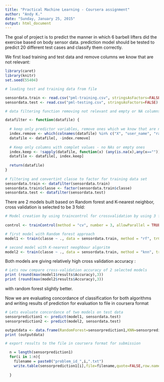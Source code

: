 ```yaml
---
title: "Practical Machine Learning - Coursera assignment"
author: "Andy K."
date: "Sunday, January 25, 2015"
output: html_document
---
```


The goal of  project is to predict the manner in which 6 barbell lifters  did the exercise based on body sensor data. prediction model should be tested to predict 20 different test cases and classify them correctly. 

We first load training and test data and remove columns we know that are not relevant:

```r
library(caret)
library(knitr)
set.seed(55404)

# loading test and training data from file

sensordata.train <- read.csv("pml-training.csv", stringsAsFactors=FALSE)
sensordata.test <- read.csv("pml-testing.csv", stringsAsFactors=FALSE)

# data filtering function removing not relevant and empty or NA columns

datafilter <- function(datafile) {
  
  # keep only predictor variables, remove ones which we know that are not relevant 
  index.remove <- which(colnames(datafile) %in% c("X", "user_name", "raw_timestamp_part_1", "raw_timestamp_part_2", "cvtd_timestamp", "new_window", "num_window"))
  datafile <- datafile[, -index.remove]
  
  # Keep only columns with complet values - no NAs or empty ones
  index.keep <- !sapply(datafile, function(x) (any(is.na(x),any(x=="")) ))
  datafile <- datafile[, index.keep]
  
  return(datafile)
}
  
# filtering and convertint classe to factor for training data set
sensordata.train <- datafilter(sensordata.train)
sensordata.train$classe <- factor(sensordata.train$classe)
sensordata.test <- datafilter(sensordata.test)

````


There are 2 models built based on Random forest and K-nearest neighbor, cross validation is selected to be 3 fold:


```r
# Model creation by using traincontrol for crossvalidation by using 3 fold validation (3 subsets)
   
control <- trainControl(method = "cv", number = 3, allowParallel = TRUE, verboseIter = TRUE)

# first model with Random forest approach
model1 <- train(classe ~ ., data = sensordata.train, method = "rf", trControl = control)

# second model with K-nearest neoghbour algoritm 
model2 <- train(classe ~ ., data = sensordata.train, method = "knn", trControl = control)

```


Both models are giving relatively high cross validation accuracy :


```r
# Lets now compare cross-validation accuracy of 2 selected models
print (round(max(model1$results$Accuracy),3))
print (round(max(model2$results$Accuracy),3))

```

with random forest slightly better.


Now we are evaluating concordance of classification for both algorithms and writing results of prediction for evaluation  to file in coursera format

```r
# Lets evaluate concordance of two models on test data
sensorprediction1 <- predict(model1, sensordata.test)
sensorprediction2 <- predict(model2, sensordata.test)

outputdata <- data.frame(RandomForest=sensorprediction1,KNN=sensorprediction2,IsMatching=sensorprediction1==sensorprediction2)
print (outputdata)

# export results to the file in coursera format for submission

  n = length(sensorprediction1)
  for(i in 1:n){
    filename = paste0("problem_id_",i,".txt")
    write.table(sensorprediction1[i],file=filename,quote=FALSE,row.names=FALSE,col.names=FALSE)
  
  }
```


